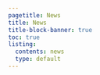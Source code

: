 ```yaml
---
pagetitle: News
title: News
title-block-banner: true
toc: true
listing:
  contents: news
  type: default
---
```

